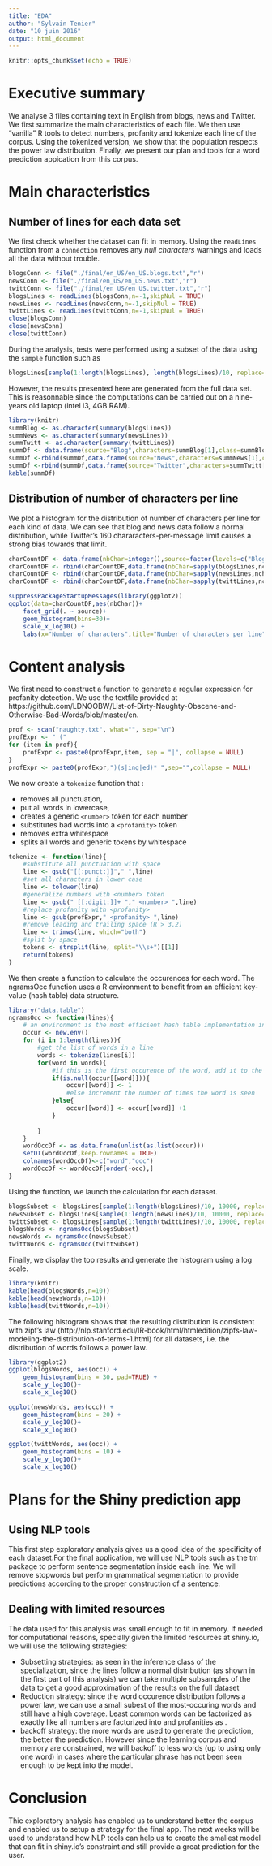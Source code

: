 ```yaml
---
title: "EDA"
author: "Sylvain Tenier"
date: "10 juin 2016"
output: html_document
---
```


```r
knitr::opts_chunk$set(echo = TRUE)
```

# Executive summary

We analyse 3 files containing text in English from blogs, news and Twitter. We first summarize the main characteristics of each file. We then use "vanilla" R tools to detect numbers, profanity and tokenize each line of the corpus. Using the tokenized version, we show that the population respects the power law distribution. Finally, we present our plan and tools for a word prediction appication from this corpus.

# Main characteristics

## Number of lines for each data set

We first check whether the dataset can fit in memory. Using the `readLines` function from a `connection` removes any *null characters* warnings and loads all the data without trouble.

```r
blogsConn <- file("./final/en_US/en_US.blogs.txt","r")
newsConn <- file("./final/en_US/en_US.news.txt","r")
twittConn <- file("./final/en_US/en_US.twitter.txt","r")
blogsLines <- readLines(blogsConn,n=-1,skipNul = TRUE)
newsLines <- readLines(newsConn,n=-1,skipNul = TRUE)
twittLines <- readLines(twittConn,n=-1,skipNul = TRUE)
close(blogsConn)
close(newsConn)
close(twittConn)
```

During the analysis, tests were performed using a subset of the data using the `sample` function such as
```r
blogsLines[sample(1:length(blogsLines), length(blogsLines)/10, replace=FALSE)]
```
However, the results presented here are generated from the full data set. This is reasonnable since the computations can be carried out on a nine-years old laptop (intel i3, 4GB RAM).

```r
library(knitr)
summBlog <- as.character(summary(blogsLines))
summNews <- as.character(summary(newsLines))
summTwitt <- as.character(summary(twittLines))
summDf <- data.frame(source="Blog",characters=summBlog[1],class=summBlog[2])
summDf <-rbind(summDf,data.frame(source="News",characters=summNews[1],class=summNews[2]))
summDf <-rbind(summDf,data.frame(source="Twitter",characters=summTwitt[1],class=summTwitt[2]))
kable(summDf)
```

## Distribution of number of characters per line

We plot a histogram for the distribution of number of characters per line for each kind of data. We can see that blog and news data follow a normal distribution, while Twitter's 160 chararacters-per-message limit causes a strong bias towards that limit.

```r
charCountDF <- data.frame(nbChar=integer(),source=factor(levels=c("Blog","News","Twitter")))
charCountDF <- rbind(charCountDF,data.frame(nbChar=sapply(blogsLines,nchar),source="Blog"))
charCountDF <- rbind(charCountDF,data.frame(nbChar=sapply(newsLines,nchar),source="News"))
charCountDF <- rbind(charCountDF,data.frame(nbChar=sapply(twittLines,nchar),source="Twitter"))
```

```r
suppressPackageStartupMessages(library(ggplot2))
ggplot(data=charCountDF,aes(nbChar))+
    facet_grid(. ~ source)+
    geom_histogram(bins=30)+
    scale_x_log10() +
    labs(x="Number of characters",title="Number of characters per line")
```

# Content analysis

We first need to construct a function to generate a regular expression for profanity detection. We use the textfile provided at https://github.com/LDNOOBW/List-of-Dirty-Naughty-Obscene-and-Otherwise-Bad-Words/blob/master/en.

```r
prof <- scan("naughty.txt", what="", sep="\n")
profExpr <- " ("
for (item in prof){
    profExpr <- paste0(profExpr,item, sep = "|", collapse = NULL)
}
profExpr <- paste0(profExpr,")(s|ing|ed)* ",sep="",collapse = NULL)
```

We now create a `tokenize` function that :

- removes all punctuation,
- put all words in lowercase,
- creates a generic `<number>` token for each number
- substitutes bad words into a `<profanity>` token
- removes extra whitespace
- splits all words and generic tokens by whitespace

```r
tokenize <- function(line){
    #substitute all punctuation with space
    line <- gsub("[[:punct:]]"," ",line)
    #set all characters in lower case
    line <- tolower(line)
    #generalize numbers with <number> token
    line <- gsub(" [[:digit:]]+ "," <number> ",line)
    #replace profanity with <profanity>
    line <- gsub(profExpr," <profanity> ",line)
    #remove leading and trailing space (R > 3.2)
    line <- trimws(line, which="both")
    #split by space
    tokens <- strsplit(line, split="\\s+")[[1]]
    return(tokens)
}
```

We then create a function to calculate the occurences for each word. The ngramsOcc function uses a R environment to benefit from an efficient key-value (hash table) data structure.

```r
library("data.table")
ngramsOcc <- function(lines){
    # an environment is the most efficient hash table implementation in R
    occur <- new.env()
    for (i in 1:length(lines)){
        #get the list of words in a line
        words <- tokenize(lines[i])
        for(word in words){
            #if this is the first occurence of the word, add it to the environment
            if(is.null(occur[[word]])){
                occur[[word]] <- 1
                #else increment the number of times the word is seen
            }else{
                occur[[word]] <- occur[[word]] +1
            }
            
        }
    }
    wordOccDf <- as.data.frame(unlist(as.list(occur)))
    setDT(wordOccDf,keep.rownames = TRUE)
    colnames(wordOccDf)<-c("word","occ")
    wordOccDf <- wordOccDf[order(-occ),]
}
```

Using the function, we launch the calculation for each dataset. 

```r
blogsSubset <- blogsLines[sample(1:length(blogsLines)/10, 10000, replace=FALSE)]
newsSubset <- blogsLines[sample(1:length(newsLines)/10, 10000, replace=FALSE)]
twittSubset <- blogsLines[sample(1:length(twittLines)/10, 10000, replace=FALSE)]
blogsWords <- ngramsOcc(blogsSubset)
newsWords <- ngramsOcc(newsSubset)
twittWords <- ngramsOcc(twittSubset)
```

Finally, we display the top results and generate the histogram using a log scale.

```r
library(knitr)
kable(head(blogsWords,n=10))
kable(head(newsWords,n=10))
kable(head(twittWords,n=10))
```

The following histogram shows that the resulting distribution is consistent with zipf's law (http://nlp.stanford.edu/IR-book/html/htmledition/zipfs-law-modeling-the-distribution-of-terms-1.html) for all datasets, i.e. the distribution of words follows a power law.

```r
library(ggplot2)
ggplot(blogsWords, aes(occ)) +
    geom_histogram(bins = 30, pad=TRUE) + 
    scale_y_log10()+
    scale_x_log10()

ggplot(newsWords, aes(occ)) +
    geom_histogram(bins = 20) + 
    scale_y_log10()+
    scale_x_log10()

ggplot(twittWords, aes(occ)) +
    geom_histogram(bins = 10) + 
    scale_y_log10()+
    scale_x_log10()
```


# Plans for the Shiny prediction app

## Using NLP tools

This first step exploratory analysis gives us a good idea of the specificity of each dataset.For the final application, we will use NLP tools such as the tm package to perform sentence segmentation inside each line. We will remove stopwords but perform grammatical segmentation to provide predictions according to the proper construction of a sentence.

## Dealing with limited resources

The data used for this analysis was small enough to fit in memory. If needed for computational reasons, specially given the limited resources at shiny.io, we will use the following strategies:

- Subsetting strategies: as seen in the inference class of the specialization, since the lines follow a normal distribution (as shown in the first part of this analysis) we can take multiple subsamples of the data to get a good approximation of the results on the full dataset
- Reduction strategy: since the word occurence distribution follows a power law, we can use a small subest of the most-occuring words and still have a high coverage. Least common words can be factorized as <rare> exactly like all numbers are factorized into <number> and profanities as <profanity>.
- backoff strategy: the more words are used to generate the prediction, the better the prediction. However since the learning corpus and memory are constrained, we will backoff to less words (up to using only one word) in cases where the particular phrase has not been seen enough to be kept into the model.

# Conclusion

Thie exploratory analysis has enabled us to understand better the corpus and enabled us to setup a strategy for the final app. The next weeks will be used to understand how NLP tools can help us to create the smallest model that can fit in shiny.io's constraint and still provide a great prediction for the user.


